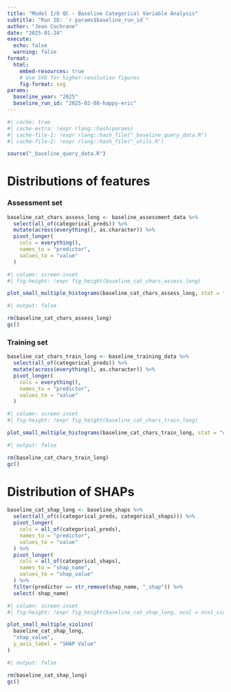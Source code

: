 ```yaml
---
title: "Model I/O QC - Baseline Categorical Variable Analysis"
subtitle: "Run ID: `r params$baseline_run_id`"
author: "Jean Cochrane"
date: "2025-01-24"
execute:
  echo: false
  warning: false
format:
  html:
    embed-resources: true
    # Use SVG for higher-resolution figures
    fig-format: svg
params:
  baseline_year: "2025"
  baseline_run_id: "2025-02-08-happy-eric"
---
```


```r
#| cache: true
#| cache-extra: !expr rlang::hash(params)
#| cache-file-1: !expr rlang::hash_file("_baseline_query_data.R")
#| cache-file-2: !expr rlang::hash_file("_utils.R")
```

```r
source("_baseline_query_data.R")
```

# Distributions of features

::: {.panel-tabset}

### Assessment set

```r
baseline_cat_chars_assess_long <- baseline_assessment_data %>%
  select(all_of(categorical_preds)) %>%
  mutate(across(everything(), as.character)) %>%
  pivot_longer(
    cols = everything(),
    names_to = "predictor",
    values_to = "value"
  )
```

```r
#| column: screen-inset
#| fig-height: !expr fig_height(baseline_cat_chars_assess_long)

plot_small_multiple_histograms(baseline_cat_chars_assess_long, stat = "count")
```

```r
#| output: false

rm(baseline_cat_chars_assess_long)
gc()
```

### Training set

```r
baseline_cat_chars_train_long <- baseline_training_data %>%
  select(all_of(categorical_preds)) %>%
  mutate(across(everything(), as.character)) %>%
  pivot_longer(
    cols = everything(),
    names_to = "predictor",
    values_to = "value"
  )
```

```r
#| column: screen-inset
#| fig-height: !expr fig_height(baseline_cat_chars_train_long)

plot_small_multiple_histograms(baseline_cat_chars_train_long, stat = "count")
```

```r
#| output: false

rm(baseline_cat_chars_train_long)
gc()
```

:::

# Distribution of SHAPs

```r
baseline_cat_shap_long <- baseline_shaps %>%
  select(all_of(c(categorical_preds, categorical_shaps))) %>%
  pivot_longer(
    cols = all_of(categorical_preds),
    names_to = "predictor",
    values_to = "value"
  ) %>%
  pivot_longer(
    cols = all_of(categorical_shaps),
    names_to = "shap_name",
    values_to = "shap_value"
  ) %>%
  filter(predictor == str_remove(shap_name, "_shap")) %>%
  select(-shap_name)
```

```r
#| column: screen-inset
#| fig-height: !expr fig_height(baseline_cat_shap_long, ncol = ncol_violin)

plot_small_multiple_violins(
  baseline_cat_shap_long,
  "shap_value",
  y_axis_label = "SHAP Value"
)
```

```r
#| output: false

rm(baseline_cat_shap_long)
gc()
```
